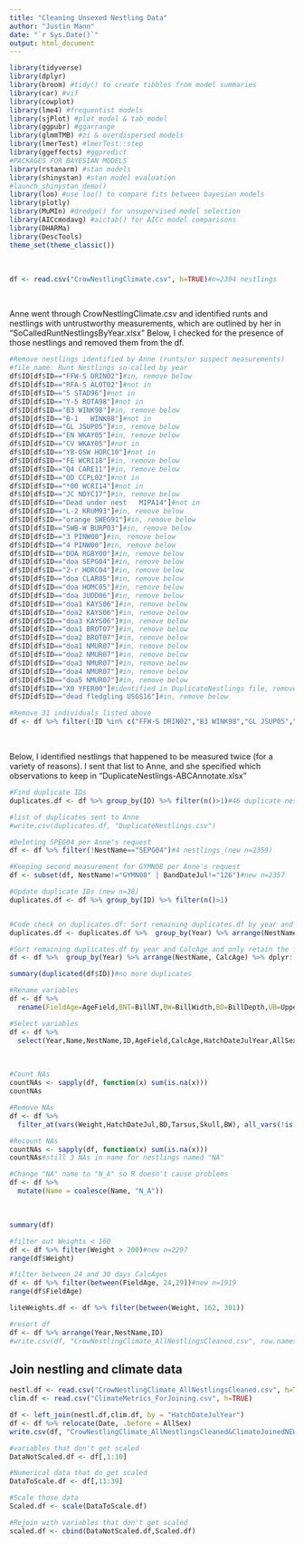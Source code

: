 ```yaml
---
title: "Cleaning Unsexed Nestling Data"
author: "Justin Mann"
date: "`r Sys.Date()`"
output: html_document
---
```


```r
library(tidyverse)
library(dplyr)
library(broom) #tidy() to create tibbles from model summaries
library(car) #vif
library(cowplot)
library(lme4) #frequentist models  
library(sjPlot) #plot_model & tab_model 
library(ggpubr) #ggarrange
library(glmmTMB) #zi & overdispersed models
library(lmerTest) #lmerTest::step
library(ggeffects) #ggpredict
#PACKAGES FOR BAYESIAN MODELS
library(rstanarm) #stan models
library(shinystan) #stan model evaluation
#launch_shinystan_demo()
library(loo) #use loo() to compare fits between bayesian models
library(plotly)
library(MuMIn) #dredge() for unsupervised model selection
library(AICcmodavg) #aictab() for AICc model comparisons
library(DHARMa)
library(DescTools)
theme_set(theme_classic())
```
<br>

```r
df <- read.csv("CrowNestlingClimate.csv", h=TRUE)#n=2394 nestlings
```
<br>

Anne went through CrowNestlingClimate.csv and identified runts and nestlings with untrustworthy measurements, which are outlined by her in "SoCalledRuntNestlingsByYear.xlsx" Below, I checked for the presence of those nestlings and removed them from the df.
<br>

```r
#Remove nestlings identified by Anne (runts/or suspect measurements)
#file name: Runt Nestlings so-called by year
df$ID[df$ID=="FFW-S DRIN02"]#in, remove below
df$ID[df$ID=="RFA-S	ALOT02"]#not in
df$ID[df$ID=="5	STAD96"]#not in
df$ID[df$ID=="Y-5 ROTA98"]#not in
df$ID[df$ID=="B3 WINK98"]#in, remove below
df$ID[df$ID=="B-1	WINK98"]#not in
df$ID[df$ID=="GL JSUP05"]#in, remove below
df$ID[df$ID=="EN WKAY05"]#in, remove below
df$ID[df$ID=="CV WKAY05"]#not in 
df$ID[df$ID=="YB-OSW HORC10"]#not in 
df$ID[df$ID=="FE WCRI18"]#in, remove below
df$ID[df$ID=="Q4 CARE11"]#in, remove below
df$ID[df$ID=="OD CCPL02"]#not in
df$ID[df$ID=="*00 WCRI14"]#not in
df$ID[df$ID=="JC NDYC17"]#in, remove below
df$ID[df$ID=="Dead under nest	MIPA14"]#not in
df$ID[df$ID=="L-2 KRUM93"]#in, remove below
df$ID[df$ID=="orange SWEG91"]#in, remove below
df$ID[df$ID=="SWB-W BURP03"]#in, remove below
df$ID[df$ID=="3 PINW00"]#in, remove below
df$ID[df$ID=="4 PINW00"]#in, remove below
df$ID[df$ID=="DOA RGBY00"]#in, remove below
df$ID[df$ID=="doa SEPG04"]#in, remove below
df$ID[df$ID=="2-r HORC04"]#in, remove below
df$ID[df$ID=="doa CLAR05"]#in, remove below
df$ID[df$ID=="doa HOMC05"]#in, remove below
df$ID[df$ID=="doa JUDD06"]#in, remove below
df$ID[df$ID=="doa1 KAYS06"]#in, remove below
df$ID[df$ID=="doa2 KAYS06"]#in, remove below
df$ID[df$ID=="doa3 KAYS06"]#in, remove below
df$ID[df$ID=="doa1 BROT07"]#in, remove below
df$ID[df$ID=="doa2 BROT07"]#in, remove below
df$ID[df$ID=="doa1 NMUR07"]#in, remove below
df$ID[df$ID=="doa2 NMUR07"]#in, remove below
df$ID[df$ID=="doa3 NMUR07"]#in, remove below
df$ID[df$ID=="doa4 NMUR07"]#in, remove below
df$ID[df$ID=="doa5 NMUR07"]#in, remove below
df$ID[df$ID=="X0 YFER00"]#identified in DuplicateNestlings file, remove below (*2 obs)
df$ID[df$ID=="dead fledgling USGS16"]#in, remove below

#Remove 31 individuals listed above 
df <- df %>% filter(!ID %in% c("FFW-S DRIN02","B3 WINK98","GL JSUP05","Q4 CARE11","JC NDYC17","L-2 KRUM93","orange SWEG91","SWB-W BURP03","3 PINW00","4 PINW00","doa SEPG04","2-r HORC04","doa CLAR05","doa HOMC05","doa JUDD06","doa1 KAYS06","doa2 KAYS06","doa3 KAYS06","doa1 BROT07","doa2 BROT07","doa1 NMUR07","doa2 NMUR07","doa3 NMUR07","doa4 NMUR07","doa5 NMUR07","FE WCRI18","DOA RGBY00","X0 YFER00","dead fledgling USGS16", "EN WKAY05"))#new n=2363
```
<br>

Below, I identified nestlings that happened to be measured twice (for a variety of reasons). I sent that list to Anne, and she specified which observations to keep in "DuplicateNestlings-ABCAnnotate.xlsx"
<br>

```r
#Find duplicate IDs 
duplicates.df <- df %>% group_by(ID) %>% filter(n()>1)#46 duplicate nestling IDs

#list of duplicates sent to Anne
#write.csv(duplicates.df, "DuplicateNestlings.csv")

#Deleting SPEG04 per Anne's request
df <- df %>% filter(!NestName=="SEPG04")#4 nestlings (new n=2359)

#Keeping second measurement for GYMN08 per Anne's request
df <- subset(df, NestName!="GYMN08" | BandDateJul!="126")#new n=2357

#Update duplicate IDs (new n=38)
duplicates.df <- df %>% group_by(ID) %>% filter(n()>1)


#Code check on duplicates.df: Sort remaining duplicates.df by year and CalcAge and only retain the first (youngest) observation
duplicates.df <- duplicates.df %>%  group_by(Year) %>% arrange(NestName, CalcAge) %>% dplyr::distinct(ID, .keep_all = TRUE)#new n=19

#Sort remaining duplicates.df by year and CalcAge and only retain the first (youngest) observation
df <- df %>%  group_by(Year) %>% arrange(NestName, CalcAge) %>% dplyr::distinct(ID, .keep_all = TRUE)#new n=2338 (19 fewer than above, so code works)

summary(duplicated(df$ID))#no more duplicates
```


```r
#Rename variables
df <- df %>% 
  rename(FieldAge=AgeField,BNT=BillNT,BW=BillWidth,BD=BillDepth,UB=UpperBill,UBS=UBillSurface,TBS=TotBillSurface)

#Select variables
df <- df %>%
  select(Year,Name,NestName,ID,AgeField,CalcAge,HatchDateJulYear,AllSex,BillNT,BillWidth,BillDepth,TEC,Head,UpperBill,UBillSurface,TotBillSurface,Skull,Tarsus,Weight)

```
<br>

```r
#Count NAs
countNAs <- sapply(df, function(x) sum(is.na(x)))
countNAs
```

```r
#Remove NAs
df <- df %>% 
  filter_at(vars(Weight,HatchDateJul,BD,Tarsus,Skull,BW), all_vars(!is.na(.)))#new n=2323

#Recount NAs
countNAs <- sapply(df, function(x) sum(is.na(x)))
countNAs#still 3 NAs in name for nestlings named "NA"

#Change "NA" name to "N_A" so R doesn't cause problems
df <- df %>% 
  mutate(Name = coalesce(Name, "N_A"))
```
<br> 

```r
summary(df)
```



```r
#filter out Weights < 160 
df <- df %>% filter(Weight > 200)#new n=2297
range(df$Weight)

#filter between 24 and 30 days CalcAges
df <- df %>% filter(between(FieldAge, 24,29))#new n=1919
range(df$FieldAge)

liteWeights.df <- df %>% filter(between(Weight, 162, 301))

#resort df 
df <- df %>% arrange(Year,NestName,ID)
#write.csv(df, "CrowNestlingClimate_AllNestlingsCleaned.csv", row.names = FALSE)
```


## Join nestling and climate data

```r
nestl.df <- read.csv("CrowNestlingClimate_AllNestlingsCleaned.csv", h=TRUE)
clim.df <- read.csv("ClimateMetrics_ForJoining.csv", h=TRUE)
```


```r
df <- left_join(nestl.df,clim.df, by = "HatchDateJulYear")
df <- df %>% relocate(Date, .before = AllSex)
write.csv(df, "CrowNestlingClimate_AllNestlingsCleaned&ClimateJoinedNEW.csv")
```

```r
#variables that don't get scaled 
DataNotScaled.df <- df[,1:10]

#Numerical data that do get scaled
DataToScale.df <- df[,11:39]

#Scale those data
Scaled.df <- scale(DataToScale.df)

#Rejoin with variables that don't get scaled
scaled.df <- cbind(DataNotScaled.df,Scaled.df)
```















